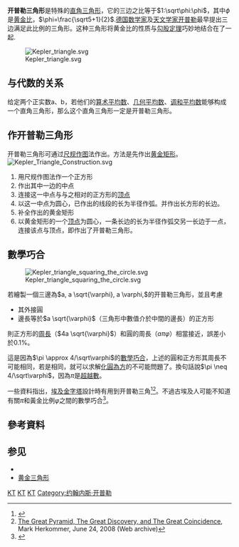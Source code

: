 {{TA|G1=Math}}
{{expand|time=2011-05-07T10:02:43+00:00}}
'''开普勒三角形'''是特殊的[[直角三角形|直角三角形]]，它的三边之比等于<math>1:\sqrt\phi:\phi</math>，其中<math>\phi</math>是[[黄金比|黄金比]]，<math>\phi=\frac{\sqrt5+1}{2}</math>.[[德国|德国]][[数学家|数学家]]及[[天文学家|天文学家]][[开普勒|开普勒]]最早提出三边满足此比例的三角形。这种三角形将黄金比的性质与[[勾股定理|勾股定理]]巧妙地结合在了一起.

[[Image:Kepler_triangle.svg|right]]

==与代数的关系==
给定两个正实数a、b，若他们的[[算术平均数|算术平均数]]、[[几何平均数|几何平均数]]、[[调和平均数|调和平均数]]能够构成一个直角三角形，那么这个直角三角形一定是开普勒三角形。
==作开普勒三角形==
开普勒三角形可通过[[尺规作图|尺规作图]]法作出。方法是先作出[[黄金矩形|黄金矩形]]。
[[Image:Kepler_Triangle_Construction.svg|thumb]]
#用尺规作图法作一个正方形
#作出其中一边的中点
#连接这一中点与与之相对的正方形的[[頂點_(幾何)|顶点]]
#以这一中点为圆心，已作出的线段的长为半径作弧。并作出长方形的长边。
#补全作出的黄金矩形
#以黄金矩形的一个[[頂點_(幾何)|顶点]]为圆心，一条长边的长为半径作弧交另一长边于一点，连接该点与顶点，即作出了开普勒三角形。

==數學巧合==
[[File:Kepler_triangle_squaring_the_circle.svg|thumb]]

若繪製一個三邊為<math>a, a \sqrt{\varphi}, a \varphi,</math>的开普勒三角形，並且考慮
* 其外接圓
* 邊長等於<math>a \sqrt{\varphi}</math>（三角形中數值介於中間的邊長）的正方形
則正方形的[[周長|周長]]（<math>4a \sqrt{\varphi}</math>）和圓的周長（<math>a \pi \varphi</math>）相當接近，誤差小於0.1%。

這是因為<math>\pi \approx 4/\sqrt\varphi</math>的[[數學巧合|數學巧合]]，上述的圓和正方形其周長不可能相同，若是相同，就可以求解[[化圓為方|化圓為方]]的不可能問題了。換句話說<math>\pi \neq 4/\sqrt\varphi</math>，因為<math>\pi</math>是[[超越數|超越數]]。

一些資料指出，[[埃及金字塔|埃及金字塔]]設計時有用到开普勒三角<ref name="Squaring the circle, Paul Calter">{{Cite web |url=http://www.dartmouth.edu/~matc/math5.geometry/unit2/unit2.html |title=Squaring the circle, Paul Calter |access-date=2016-12-28 |archive-date=2011-09-02 |archive-url=https://web.archive.org/web/20110902032809/http://www.dartmouth.edu/~matc/math5.geometry/unit2/unit2.html |dead-url=yes }}</ref><ref>[https://web.archive.org/web/20140102194148/http://www.petrospec-technologies.com/Herkommer/pyramid/pyramid.htm The Great Pyramid, The Great Discovery, and The Great Coincidence], Mark Herkommer, June 24, 2008 (Web archive)</ref>。不過古埃及人可能不知道有關<math>\pi</math>和黃金比例<math>\varphi</math>之間的數學巧合<ref>{{Cite journal
 | last = Markowsky
 | first = George
 | date = January 1992
 | title = Misconceptions about the Golden Ratio
 | journal = College Mathematics Journal
 | volume = 23
 | issue = 1
 | doi = 10.2307/2686193
 | url = http://www.umcs.maine.edu/~markov/GoldenRatio.pdf
 | format = PDF
 | accessdate = 
 | jstor = 2686193
 | publisher = Mathematical Association of America
 | pages = 2–19
 | quote = It does not appear that the Egyptians even knew of the existence of φ much less incorporated it in their buildings
 | archive-date = 2020-12-11
 | archive-url = https://web.archive.org/web/20201211062911/http://aturing.umcs.maine.edu/~markov/GoldenRatio.pdf
 | dead-url = no
 }}</ref>。

==參考資料==
{{reflist}}

==参见==
*{{le|黄金菱形|Golden rhombus}}
*[[黄金三角形|黄金三角形]]

[[Category:黃金比例|KT]]
[[Category:初等几何|KT]]
[[Category:三角形|KT]]
[[Category:约翰内斯·开普勒|Category:约翰内斯·开普勒]]
